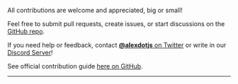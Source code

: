 
All contributions are welcome and appreciated, big or small!

Feel free to submit pull requests, create issues, or start discussions on the [GitHub repo](https://github.com/trpc/trpc).

If you need help or feedback, contact [**@alexdotjs** on Twitter](https://twitter.com/alexdotjs) or write in our [Discord Server](https://trpc.io/discrod)!

See official contribution guide [here on GitHub](https://github.com/trpc/trpc/blob/main/CONTRIBUTING.md).

---

<GithubSponsorButton />
